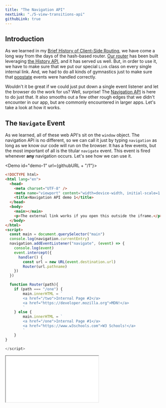 ```yaml
---
title: "The Navigation API"
nextLink: "./5-view-transitions-api"
githubLink: true  
---
```




## Introduction

As we learned in my [Brief History of Client-Side Routing](/articles/client-side-routing/2-a-brief-history-of-client-side-routing), we have come a long way from the days of the hash-based router. [Our router](/articles/client-side-routing/11-router-link-and-routes) has been built leveraging [the History API](/articles/client-side-routing/7-the-history-api), and it has served us well. But, in order to use it, we have to make sure that we put our special `Link` class on every single internal link. And, we had to do all kinds of gymnastics just to make sure that [popstate](https://developer.mozilla.org/en-US/docs/Web/API/Window/popstate_event) events were handled correctly.

Wouldn't it be great if we could just put down a single event listener and let the browser do the work for us? Well, surprise! The [Navigation API](https://github.com/WICG/navigation-api) is here to do just that. It also smooths out a few other rough edges that we didn't encounter in our app, but are commonly encountered in larger apps. Let's take a look at how it works.

## The `Navigate` Event

As we learned, all of these web API's sit on the `window` object. The navigation API is no different, so we can call it just by typing `navigation` as long as we know our code will run on the browser. It has a few events, but the most important of all is the titular `navigate` event. This event is fired whenever **any** navigation occurs. Let's see how we can use it.

<Demo id="demo-1" url={githubURL + "/1"}>
<CodeBlock slot="code">
```html
<!DOCTYPE html>
<html lang="en">
  <head>
    <meta charset="UTF-8" />
    <meta name="viewport" content="width=device-width, initial-scale=1.0" />
    <title>Navigation API demo 1</title>
  </head>
  <body>
    <main></main>
    <p>The external link works if you open this outside the iframe.</p>
  </body>
</html>
<script>
  const main = document.querySelector("main")
  console.log(navigation.currentEntry)
  navigation.addEventListener("navigate", (event) => {
    console.log(event)
    event.intercept({
      handler() {
        const url = new URL(event.destination.url)
        Router(url.pathname)
    })
  })

  function Router(path){
    if (path === "/one") {
        main.innerHTML = `
        <a href="/two">Internal Page #2</a>
        <a href="https://developer.mozilla.org">MDN!</a>
        `
    } else {
        main.innerHTML = `
        <a href="/one">Internal Page #1</a>
        <a href="https://www.w3schools.com">W3 Schools!</a>
        `
    }
}

</script>
```

</CodeBlock>
<IFrame src={demoURL + "1"} slot="demo" small />
</Demo>

35 lines of code-- including unnecessary console logs-- and we have a fully functional client-side router. It even handles popstate events! Let's break it down.

I logged out the currentEntry property of the navigation object and the navigateEvent object that fires on each navigation to show you what they look like. If you open the [developer tools](https://developer.mozilla.org/en-US/docs/Learn/Common_questions/Tools_and_setup/What_are_browser_developer_tools), you can take a look at them. Respectively, they represent where we are in the browser's history and where we are trying to go. 

With these two pieces of information, we can intercept the navigation and do whatever we want. But, as you can see, if you [open the demo in another window](/demos/itf/ch4/1) and click the external links, they still work. This is because we are intercepting the navigation, but we are not preventing it from happening. We can do that by calling `event.preventDefault()` on the event object. Let's see what happens when we do that.

<Demo id="demo-2">
<CodeBlock slot="code">
```js
  navigation.addEventListener("navigate", (event) => {
    event.preventDefault()
    main.innerHTML = `<h1>NO! You can't go to ${event.destination.url}.</h1>
     <small>I would miss you too much.</small>`
  })
```
</CodeBlock>
<IFrame src={demoURL + "2"} slot="demo" small />
</Demo>

Generally, the intercept method will be the preferred way to handle most navigation. But, things like form submissions will change the URL if you don't prevent the default behavior which isn't always what you want. So, it's good to know that you have the option to do either.

<Demo id="demo-4">
  <CodeBlock slot="code">
    ```js
    let cheese = "cheddar"
    ```
  </CodeBlock>
  <IFrame src={demoURL + "4"} slot="demo" small />
</Demo>